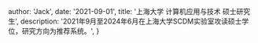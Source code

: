 
  author: 'Jack',
  date: '2021-09-01',
  title: '上海大学   计算机应用与技术   硕士研究生',
  description:
    '2021年9月至2024年6月在上海大学SCDM实验室攻读硕士学位，研究方向为推荐系统。',
}
